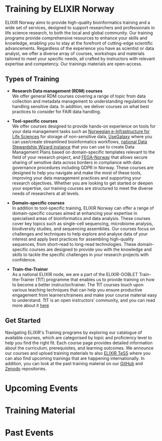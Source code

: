 <link rel="stylesheet" property="stylesheet" href="https://elixirtess.github.io/TeSS_widgets/css/tess-widget.css"/>

# Training by ELIXIR Norway
ELIXIR Norway aims to provide high-quality bioinformatics training and a wide set of services, designed to support researchers and professionals in life science research, to both the local and global community. Our training programs provide comprehensive resources to enhance your skills and knowledge, enabling you to stay at the forefront of cutting-edge scientific advancements. Regardless of the experience you have as scientist or data analyst, we offer a diverse array of courses, workshops and materials tailored to meet your specific needs, all crafted by instructors with relevant expertise and competency. Our trainings materials are open-access. 

## Types of Training
- **Research Data management (RDM) courses**  
We offer general RDM courses covering a range of topic from data collection and metadata management to understanding regulations for handling sensitive data. In addition, we deliver courses on what best practices to consider for FAIR data handling.

- **Tool-specific courses**  
We offer courses designed to provide hands-on experience on tools for your data management tasks such as [Norwegian e-Infrastructure for Life Sciences](https://nels.bioinfo.no/) for storage of non-sensitive data, [UseGalaxy](https://galaxyproject.org/use/usegalaxy-no/) where you can use/create streamlined bioinformatics workflows, [national Data Stewardship Wizard instance](https://norway.dsw.elixir-europe.org/wizard/) that you can use to create Data Management Plans based on domain-specific templates relevant to the field of your research project, and [FEGA-Norway](https://ega.elixir.no/) that allows secure sharing of sensitive data across borders in compliance with data governance procedures including GDPR in Norway. 
These courses are designed to help you navigate and make the most of these tools, improving your data management practices and supporting your research objectives. Whether you are looking to get started or deepen your expertise, our training courses are structured to meet the diverse needs of researchers at all levels.

- **Domain-specific courses**  
In addition to tool-specific training, ELIXIR Norway can offer a range of domain-specific courses aimed at enhancing your expertise in specialised areas of bioinformatics and data analysis. These courses cover key topics such as single-cell sequencing, microbiome analysis, biodiversity studies, and sequencing assemblies. Our courses focus on challenges and techniques to help explore and analyse data of your interest and apply best practices for assembling high-quality sequences, from short-read to long-read technologies. These domain-specific courses are designed to provide you with the knowledge and skills to tackle the specific challenges in your research projects with confidence.

- **Train-the-Trainer**  
As a national ELIXIR node, we are a part of the ELIXIR-GOBLET Train-the-Trainer (TtT) programme that enables us to provide training on how to become a better instructor/trainer. The TtT courses touch upon various teaching techniques that can help you ensure productive engagement from learners/trainees and make your course material easy to understand. TtT is an open instructors’ community, and you can read more about it [here](https://elixir-europe.org/platforms/training/train-the-trainer)

## Get Started

Navigating ELIXIR's Training programs by exploring our catalogue of available courses, which are categorised by topic and proficiency level to help you find the right fit. Each course page provides detailed information about the curriculum, prerequisites, and learning outcomes. We announce our courses and upload training materials to also [ELIXIR TeSS](https://tess.elixir-europe.org/) where you can also find upcoming trainings that are happening internationally. In addition, you can look at the past training material on our [GitHub](https://github.com/ELIXIR-Norway-Training) and [Zenodo](https://zenodo.org/communities/elixir-no/records?q=&f=resource_type%3Alesson&f=resource_type%3Apresentation&l=list&p=1&s=10&sort=newest) repositories.

# Upcoming Events

<div id="tess-widget-events-list" className="tess-widget tess-widget-list"></div>
<script async="" defer="" src="/assets/scripts/upcoming-events.js" onLoad="initTeSSWidgets()"></script>

# Training Material

<div id="training-materials-list" class="tess-widget tess-widget-list"></div>
<script async="" defer="" src="/assets/scripts/training-material.js" onLoad="initTrainingMaterials()"></script>

# Past Events

<div id="past-training-materials-list" class="tess-widget tess-widget-list"></div>
<script async="" defer="" src="/assets/scripts/past-events.js" onLoad="initPastTrainingMaterials()"></script>

<script async=""
        defer=""
        src="https://elixirtess.github.io/TeSS_widgets/js/tess-widget-standalone.js"
        onLoad="initTeSSWidgets(); initTrainingMaterials(); initPastTrainingMaterials();"></script>
